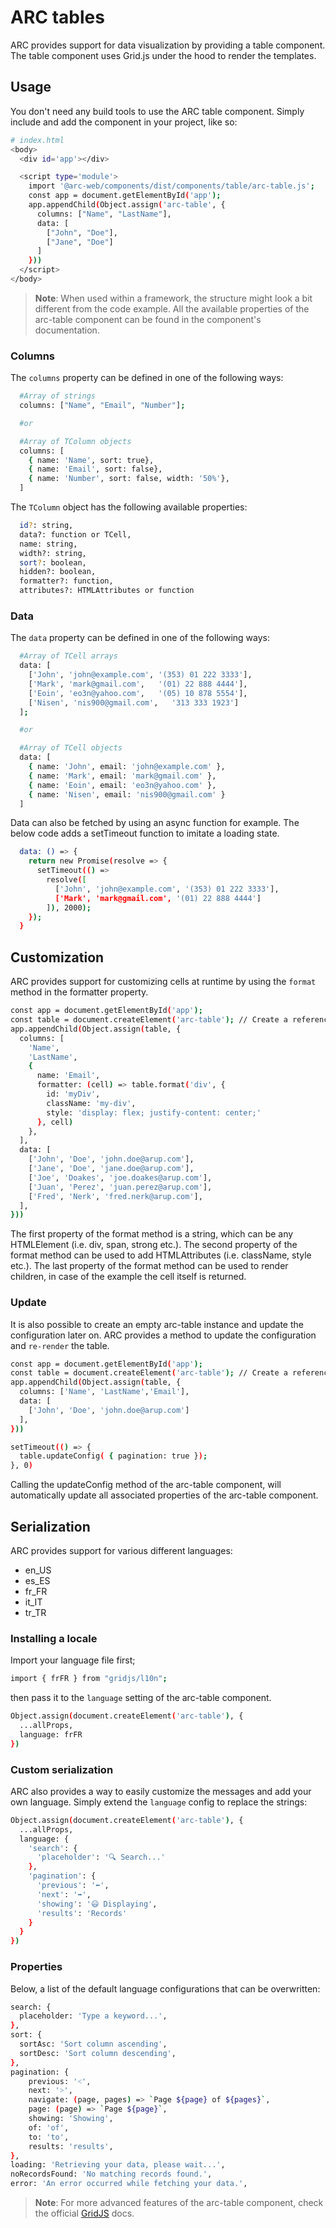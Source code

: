 
<Meta title="Tables" />

# ARC tables

ARC provides support for data visualization by providing a table component.
The table component uses Grid.js under the hood to render the templates.

## Usage

You don't need any build tools to use the ARC table component.
Simply include and add the component in your project, like so:

```bash
# index.html
<body>
  <div id='app'></div>

  <script type='module'>
    import '@arc-web/components/dist/components/table/arc-table.js';
    const app = document.getElementById('app');
    app.appendChild(Object.assign('arc-table', {
      columns: ["Name", "LastName"],
      data: [
        ["John", "Doe"],
        ["Jane", "Doe"]
      ]
    }))
  </script>
</body>
```

> **Note**: When used within a framework, the structure might look a bit different from the code example.
> All the available properties of the arc-table component can be found in the component's documentation.

### Columns

The `columns` property can be defined in one of the following ways:

```bash
  #Array of strings
  columns: ["Name", "Email", "Number"];

  #or

  #Array of TColumn objects
  columns: [
    { name: 'Name', sort: true},
    { name: 'Email', sort: false},
    { name: 'Number', sort: false, width: '50%'},
  ]
```

The `TColumn` object has the following available properties:

```bash
  id?: string,
  data?: function or TCell,
  name: string,
  width?: string,
  sort?: boolean,
  hidden?: boolean,
  formatter?: function,
  attributes?: HTMLAttributes or function
```

### Data

The `data` property can be defined in one of the following ways:

```bash
  #Array of TCell arrays
  data: [
    ['John', 'john@example.com', '(353) 01 222 3333'],
    ['Mark', 'mark@gmail.com',   '(01) 22 888 4444'],
    ['Eoin', 'eo3n@yahoo.com',   '(05) 10 878 5554'],
    ['Nisen', 'nis900@gmail.com',   '313 333 1923']
  ];

  #or

  #Array of TCell objects
  data: [
    { name: 'John', email: 'john@example.com' },
    { name: 'Mark', email: 'mark@gmail.com' },
    { name: 'Eoin', email: 'eo3n@yahoo.com' },
    { name: 'Nisen', email: 'nis900@gmail.com' }
  ]
```

Data can also be fetched by using an async function for example.
The below code adds a setTimeout function to imitate a loading state.

```bash
  data: () => {
    return new Promise(resolve => {
      setTimeout(() =>
        resolve([
          ['John', 'john@example.com', '(353) 01 222 3333'],
          ['Mark', 'mark@gmail.com', '(01) 22 888 4444']
        ]), 2000);
    });
  }
```

## Customization

ARC provides support for customizing cells at runtime by using the `format` method in the formatter property.

```bash
const app = document.getElementById('app');
const table = document.createElement('arc-table'); // Create a reference to the arc-table to get access to the built-in methods.
app.appendChild(Object.assign(table, {
  columns: [
    'Name',
    'LastName',
    {
      name: 'Email',
      formatter: (cell) => table.format('div', {
        id: 'myDiv',
        className: 'my-div',
        style: 'display: flex; justify-content: center;'
      }, cell)
    },
  ],
  data: [
    ['John', 'Doe', 'john.doe@arup.com'],
    ['Jane', 'Doe', 'jane.doe@arup.com'],
    ['Joe', 'Doakes', 'joe.doakes@arup.com'],
    ['Juan', 'Perez', 'juan.perez@arup.com'],
    ['Fred', 'Nerk', 'fred.nerk@arup.com'],
  ],
}))
```

The first property of the format method is a string, which can be any HTMLElement (i.e. div, span, strong etc.).
The second property of the format method can be used to add HTMLAttributes (i.e. className, style etc.).
The last property of the format method can be used to render children, in case of the example the cell itself is returned.

### Update

It is also possible to create an empty arc-table instance and update the configuration later on.
ARC provides a method to update the configuration and `re-render` the table.

```bash
const app = document.getElementById('app');
const table = document.createElement('arc-table'); // Create a reference to the arc-table to get access to the built-in methods.
app.appendChild(Object.assign(table, {
  columns: ['Name', 'LastName','Email'],
  data: [
    ['John', 'Doe', 'john.doe@arup.com']
  ],
}))

setTimeout(() => {
  table.updateConfig( { pagination: true });
}, 0)
```

Calling the updateConfig method of the arc-table component,
will automatically update all associated properties of the arc-table component.

## Serialization

ARC provides support for various different languages:

- en_US
- es_ES
- fr_FR
- it_IT
- tr_TR

### Installing a locale

Import your language file first;

```bash
import { frFR } from "gridjs/l10n";
```

then pass it to the `language` setting of the arc-table component.

```bash
Object.assign(document.createElement('arc-table'), {
  ...allProps,
  language: frFR
})
```

### Custom serialization

ARC also provides a way to easily customize the messages and add your own language.
Simply extend the `language` config to replace the strings:

```bash
Object.assign(document.createElement('arc-table'), {
  ...allProps,
  language: {
    'search': {
      'placeholder': '🔍 Search...'
    },
    'pagination': {
      'previous': '⬅️',
      'next': '➡️',
      'showing': '😃 Displaying',
      'results': 'Records'
    }
  }
})
```

### Properties

Below, a list of the default language configurations that can be overwritten:

```bash
search: {
  placeholder: 'Type a keyword...',
},
sort: {
  sortAsc: 'Sort column ascending',
  sortDesc: 'Sort column descending',
},
pagination: {
    previous: '˂',
    next: '˃',
    navigate: (page, pages) => `Page ${page} of ${pages}`,
    page: (page) => `Page ${page}`,
    showing: 'Showing',
    of: 'of',
    to: 'to',
    results: 'results',
},
loading: 'Retrieving your data, please wait...',
noRecordsFound: 'No matching records found.',
error: 'An error occurred while fetching your data.',
```

> **Note**: For more advanced features of the arc-table component,
> check the official [GridJS](https://gridjs.io/docs/examples/cell-formatting) docs.
